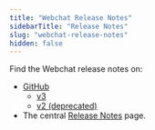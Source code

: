 ```yaml
---
title: "Webchat Release Notes"
sidebarTitle: "Release Notes"
slug: "webchat-release-notes"
hidden: false
---
```


Find the Webchat release notes on:

- [GitHub](https://github.com/Cognigy/)
    - [v3](https://github.com/Cognigy/Webchat/releases) 
    - [v2 (deprecated)](https://github.com/Cognigy/WebchatWidget/releases)
- The central [Release Notes](/release-notes/index) page.